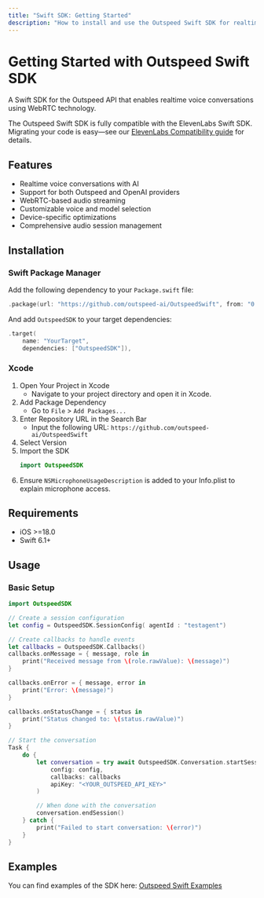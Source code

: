 ```yaml
---
title: "Swift SDK: Getting Started"
description: "How to install and use the Outspeed Swift SDK for realtime voice conversations."
---
```


# Getting Started with Outspeed Swift SDK

A Swift SDK for the Outspeed API that enables realtime voice conversations using WebRTC technology.

<Note>
  The Outspeed Swift SDK is fully compatible with the ElevenLabs Swift SDK. Migrating your code is easy—see our <a href="./outspeed-swift-elevenlabs">ElevenLabs Compatibility guide</a> for details.
</Note>

## Features

- Realtime voice conversations with AI
- Support for both Outspeed and OpenAI providers
- WebRTC-based audio streaming
- Customizable voice and model selection
- Device-specific optimizations
- Comprehensive audio session management

## Installation

### Swift Package Manager

Add the following dependency to your `Package.swift` file:

```swift
.package(url: "https://github.com/outspeed-ai/OutspeedSwift", from: "0.0.2")
```

And add `OutspeedSDK` to your target dependencies:

```swift
.target(
    name: "YourTarget",
    dependencies: ["OutspeedSDK"]),
```

### Xcode

1. Open Your Project in Xcode
   - Navigate to your project directory and open it in Xcode.
2. Add Package Dependency
   - Go to `File` > `Add Packages...`
3. Enter Repository URL in the Search Bar
   - Input the following URL: `https://github.com/outspeed-ai/OutspeedSwift`
4. Select Version
5. Import the SDK
   ```swift
   import OutspeedSDK
   ```
6. Ensure `NSMicrophoneUsageDescription` is added to your Info.plist to explain microphone access.

## Requirements

- iOS >=18.0
- Swift 6.1+

## Usage

### Basic Setup

```swift
import OutspeedSDK

// Create a session configuration
let config = OutspeedSDK.SessionConfig( agentId : "testagent")

// Create callbacks to handle events
let callbacks = OutspeedSDK.Callbacks()
callbacks.onMessage = { message, role in
    print("Received message from \(role.rawValue): \(message)")
}

callbacks.onError = { message, error in
    print("Error: \(message)")
}

callbacks.onStatusChange = { status in
    print("Status changed to: \(status.rawValue)")
}

// Start the conversation
Task {
    do {
        let conversation = try await OutspeedSDK.Conversation.startSession(
            config: config,
            callbacks: callbacks
            apiKey: "<YOUR_OUTSPEED_API_KEY>"
        )

        // When done with the conversation
        conversation.endSession()
    } catch {
        print("Failed to start conversation: \(error)")
    }
}
```

## Examples

You can find examples of the SDK here: [Outspeed Swift Examples](https://github.com/outspeed-ai/outspeed-swift-examples) 